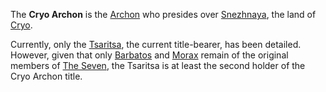 {{Terminology Infobox
|region = Snezhnaya}}
The '''Cryo Archon''' is the [[Archon]] who presides over [[Snezhnaya]], the land of [[Cryo]].

Currently, only the [[Tsaritsa]], the current title-bearer, has been detailed. However, given that only [[Barbatos]] and [[Morax]] remain of the original members of [[The Seven]], the Tsaritsa is at least the second holder of the Cryo Archon title.